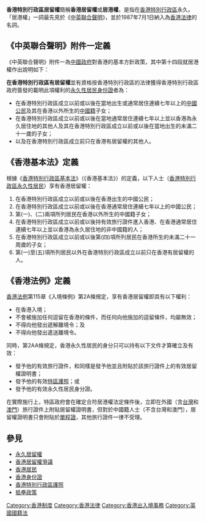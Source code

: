'''香港特別行政區居留權'''簡稱'''香港居留權'''或'''居港權'''，是指在[[香港特別行政區|香港特別行政區]]永久{{le|居留的權利|Right of abode}}。「居港權」一詞最先見於《[[中英聯合聲明|中英聯合聲明]]》，並於1987年7月1日納入為[[香港法律|香港法律]]的名詞。

==《中英聯合聲明》附件一定義==
《中英聯合聲明》附件一為[[中國政府|中國政府]]對香港的基本方針政策，其中第十四段就居港權作出說明如下：

'''在香港特別行政區有居留權'''並有資格按香港特別行政區的法律獲得香港特別行政區政府簽發的載明此項權利的[[香港身份證|永久性居民身份證]]者為：
*在香港特別行政區成立以前或以後在當地出生或通常居住連續七年以上的[[中華人民共和國公民|中國公民]]及其在香港以外所生的[[中華人民共和國國籍法|中國籍]]子女；
*在香港特別行政區成立以前或以後在當地通常居住連續七年以上並以香港為永久居住地的其他人及其在香港特別行政區成立以前或以後在當地出生的未滿二十一歲的子女；
*以及在香港特別行政區成立前只在香港有居留權的其他人。

==《香港基本法》定義==
根據《[[香港特別行政區基本法|香港特別行政區基本法]]》（《香港基本法》）的定義，以下人士（[[香港特別行政區永久性居民|香港特別行政區永久性居民]]）享有香港居留權：
#在香港特別行政區成立以前或以後在香港出生的中國公民；
#在香港特別行政區成立以前或以後在香港通常居住連續七年以上的中國公民；
#第(一)、(二)兩項所列居民在香港以外所生的中國籍子女；
#在香港特別行政區成立以前或以後持有效旅行證件進入香港、在香港通常居住連續七年以上並以香港為永久居住地的非中國籍的人；
#在香港特別行政區成立以前或以後第(四)項所列居民在香港所生的未滿二十一周歲的子女；
#第(一)至(五)項所列居民以外在香港特別行政區成立以前只在香港有居留權的人。

==《香港法例》定義==
[[香港法例|香港法例]]第115章《入境條例》第2A條規定，享有香港居留權即具有以下權利：
*在香港入境；
*不會被施加任何逗留在香港的條件，而任何向他施加的逗留條件，均屬無效；
*不得向他發出遞解離境令；及
*不得向他發出遣送離境令。

同時，第2AA條規定，香港永久性居民的身分只可以持有以下文件才算確立及有效：
*發予他的有效旅行證件，和同樣是發予他並且附貼於該旅行證件上的有效居留權證明書；
*發予他的有效[[香港特別行政區護照|特區護照]]；或
*發予他的有效永久性居民身分證。

在實際施行上，特區政府會在確定合符居港權法定條件後，立即在外國（含[[台灣|台灣]]和[[澳門|澳門]]）旅行證件上附貼居留權證明書，但對於中國籍人士（不含台灣和澳門），居留權證明書只會附貼於[[單程證|單程證]]，其他旅行證件一律不受理。

==參見==
*[[永久居留權|永久居留權]]
*[[香港居留權爭議|香港居留權爭議]]
*[[香港居民|香港居民]]
*[[香港身份證|香港身份證]]
*[[香港特別行政區護照|香港特別行政區護照]]
*[[抵壘政策|抵壘政策]]
{{Hong Kongers}}
[[Category:香港制度|Category:香港制度]]
[[Category:香港法律|Category:香港法律]]
[[Category:香港出入境事務|Category:香港出入境事務]]
[[Category:英國國籍法|Category:英國國籍法]]